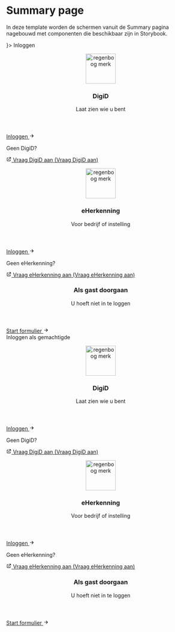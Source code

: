 



<Meta title="Templates/Login page" />

# Summary page

In deze template worden de schermen vanuit de Summary pagina nagebouwd met componenten die beschikbaar zijn in Storybook.

<Canvas>
  <Story name="Login page">
    <Page header={<Header className="denhaag-header--without-breadcrumbs" />}>
      <Heading2>Inloggen</Heading2>
      <div class="denhaag-authentication">
        <div class="denhaag-cta-card denhaag-cta-card--portrait">
          <div class="denhaag-cta-card__card">
            <header class="denhaag-cta-card__header">
              <figure class="denhaag-image">
                <img
                  width="80"
                  height="80"
                  src={require("../assets/digid_logo.png")}
                  class="denhaag-image__image"
                  alt="regenboog merk"
                  loading="lazy"
                />
              </figure>
              <div class="denhaag-cta-card__header-content">
                <h3 class="utrecht-heading-3">DigiD</h3>
                <p class="utrecht-paragraph">Laat zien wie u bent</p>
              </div>
            </header>
            <div class="denhaag-cta-card__content">
              <div class="denhaag-button-group denhaag-button-group--multiple">
                <a
                  class="denhaag-button denhaag-button--large denhaag-button--primary-action denhaag-button--end-icon"
                  href="#example-link"
                  target="_self"
                >
                  Inloggen
                  <span class="denhaag-button__icon">
                    <svg
                      aria-hidden="true"
                      class="denhaag-icon"
                      focusable="false"
                      height="1em"
                      viewBox="0 0 24 24"
                      width="1em"
                      xmlns="http://www.w3.org/2000/svg"
                    >
                      <path d="M12.293 5.293a1 1 0 011.414 0l6 6a1 1 0 010 1.414l-6 6a1 1 0 01-1.414-1.414L16.586 13H5a1 1 0 110-2h11.586l-4.293-4.293a1 1 0 010-1.414z" />
                    </svg>
                  </span>
                </a>
              </div>
            </div>
            <footer class="denhaag-cta-card__footer">
              <p class="utrecht-paragraph denhaag-cta-card__footer-text">Geen DigiD?</p>
              <a
                href="#example-link"
                class="denhaag-link denhaag-link--with-icon denhaag-link--with-icon-end denhaag-link--external"
              >
                <span class="denhaag-link__icon">
                  <svg
                    width="1em"
                    height="1em"
                    viewBox="0 0 24 24"
                    fill="none"
                    xmlns="http://www.w3.org/2000/svg"
                    class="denhaag-icon"
                    focusable="false"
                    aria-hidden="true"
                    shape-rendering="auto"
                  >
                    <path
                      d="M14 5C13.4477 5 13 4.55228 13 4C13 3.44772 13.4477 3 14 3H20C20.2652 3 20.5196 3.10536 20.7071 3.29289C20.8946 3.48043 21 3.73478 21 4L21 10C21 10.5523 20.5523 11 20 11C19.4477 11 19 10.5523 19 10L19 6.41422L9.70711 15.7071C9.31658 16.0976 8.68342 16.0976 8.29289 15.7071C7.90237 15.3166 7.90237 14.6834 8.29289 14.2929L17.5858 5H14ZM3 7C3 5.89543 3.89543 5 5 5H10C10.5523 5 11 5.44772 11 6C11 6.55228 10.5523 7 10 7H5V19H17V14C17 13.4477 17.4477 13 18 13C18.5523 13 19 13.4477 19 14V19C19 20.1046 18.1046 21 17 21H5C3.89543 21 3 20.1046 3 19V7Z"
                      fill="currentColor"
                    />
                  </svg>
                </span>
                <span class="denhaag-link__label">Vraag DigiD aan</span>
                <span class="denhaag-link__sr-only">(Vraag DigiD aan)</span>
              </a>
            </footer>
          </div>
          <div class="denhaag-cta-card__card">
            <header class="denhaag-cta-card__header">
              <figure class="denhaag-image">
                <img
                  width="80"
                  height="80"
                  src={require("../assets/eherkenning_logo.png")}
                  class="denhaag-image__image"
                  alt="regenboog merk"
                  loading="lazy"
                />
              </figure>
              <div class="denhaag-cta-card__header-content">
                <h3 class="utrecht-heading-3">eHerkenning</h3>
                <p class="utrecht-paragraph">Voor bedrijf of instelling</p>
              </div>
            </header>
            <div class="denhaag-cta-card__content">
              <div class="denhaag-button-group denhaag-button-group--multiple">
                <a
                  class="denhaag-button denhaag-button--large denhaag-button--primary-action denhaag-button--end-icon"
                  href="#example-link"
                  target="_self"
                >
                  Inloggen
                  <span class="denhaag-button__icon">
                    <svg
                      aria-hidden="true"
                      class="denhaag-icon"
                      focusable="false"
                      height="1em"
                      viewBox="0 0 24 24"
                      width="1em"
                      xmlns="http://www.w3.org/2000/svg"
                    >
                      <path d="M12.293 5.293a1 1 0 011.414 0l6 6a1 1 0 010 1.414l-6 6a1 1 0 01-1.414-1.414L16.586 13H5a1 1 0 110-2h11.586l-4.293-4.293a1 1 0 010-1.414z" />
                    </svg>
                  </span>
                </a>
              </div>
            </div>
            <footer class="denhaag-cta-card__footer">
              <p class="utrecht-paragraph denhaag-cta-card__footer-text">Geen eHerkenning?</p>
              <a
                href="#example-link"
                class="denhaag-link denhaag-link--with-icon denhaag-link--with-icon-end denhaag-link--external"
              >
                <span class="denhaag-link__icon">
                  <svg
                    width="1em"
                    height="1em"
                    viewBox="0 0 24 24"
                    fill="none"
                    xmlns="http://www.w3.org/2000/svg"
                    class="denhaag-icon"
                    focusable="false"
                    aria-hidden="true"
                    shape-rendering="auto"
                  >
                    <path
                      d="M14 5C13.4477 5 13 4.55228 13 4C13 3.44772 13.4477 3 14 3H20C20.2652 3 20.5196 3.10536 20.7071 3.29289C20.8946 3.48043 21 3.73478 21 4L21 10C21 10.5523 20.5523 11 20 11C19.4477 11 19 10.5523 19 10L19 6.41422L9.70711 15.7071C9.31658 16.0976 8.68342 16.0976 8.29289 15.7071C7.90237 15.3166 7.90237 14.6834 8.29289 14.2929L17.5858 5H14ZM3 7C3 5.89543 3.89543 5 5 5H10C10.5523 5 11 5.44772 11 6C11 6.55228 10.5523 7 10 7H5V19H17V14C17 13.4477 17.4477 13 18 13C18.5523 13 19 13.4477 19 14V19C19 20.1046 18.1046 21 17 21H5C3.89543 21 3 20.1046 3 19V7Z"
                      fill="currentColor"
                    />
                  </svg>
                </span>
                <span class="denhaag-link__label">Vraag eHerkenning aan</span>
                <span class="denhaag-link__sr-only">(Vraag eHerkenning aan)</span>
              </a>
            </footer>
          </div>
          <div class="denhaag-cta-card__card">
            <header class="denhaag-cta-card__header">
              <div class="denhaag-image-placeholder"></div>
              <div class="denhaag-cta-card__header-content">
                <h3 class="utrecht-heading-3">Als gast doorgaan</h3>
                <p class="utrecht-paragraph">U hoeft niet in te loggen</p>
              </div>
            </header>
            <div class="denhaag-cta-card__content">
              <div class="denhaag-button-group denhaag-button-group--multiple">
                <a
                  class="denhaag-button denhaag-button--large denhaag-button--primary-action denhaag-button--end-icon"
                  href="#example-link"
                  target="_self"
                >
                  Start formulier
                  <span class="denhaag-button__icon">
                    <svg
                      aria-hidden="true"
                      class="denhaag-icon"
                      focusable="false"
                      height="1em"
                      viewBox="0 0 24 24"
                      width="1em"
                      xmlns="http://www.w3.org/2000/svg"
                    >
                      <path d="M12.293 5.293a1 1 0 011.414 0l6 6a1 1 0 010 1.414l-6 6a1 1 0 01-1.414-1.414L16.586 13H5a1 1 0 110-2h11.586l-4.293-4.293a1 1 0 010-1.414z" />
                    </svg>
                  </span>
                </a>
              </div>
            </div>
          </div>
        </div>
      </div>
      <Heading2>Inloggen als gemachtigde</Heading2>
      <Alert
        title="Om in te loggen als gemachtigde heeft u een geldige machtiging nodig."
        variant="info"
        className="denhaag-authentication__alert"
      />
      <div class="denhaag-authentication">
        <div class="denhaag-cta-card denhaag-cta-card--portrait">
          <div class="denhaag-cta-card__card">
            <header class="denhaag-cta-card__header">
              <figure class="denhaag-image">
                <img
                  width="80"
                  height="80"
                  src={require("../assets/digid_logo.png")}
                  class="denhaag-image__image"
                  alt="regenboog merk"
                  loading="lazy"
                />
              </figure>
              <div class="denhaag-cta-card__header-content">
                <h3 class="utrecht-heading-3">DigiD</h3>
                <p class="utrecht-paragraph">Laat zien wie u bent</p>
              </div>
            </header>
            <div class="denhaag-cta-card__content">
              <div class="denhaag-button-group denhaag-button-group--multiple">
                <a
                  class="denhaag-button denhaag-button--large denhaag-button--primary-action denhaag-button--end-icon"
                  href="#example-link"
                  target="_self"
                >
                  Inloggen
                  <span class="denhaag-button__icon">
                    <svg
                      aria-hidden="true"
                      class="denhaag-icon"
                      focusable="false"
                      height="1em"
                      viewBox="0 0 24 24"
                      width="1em"
                      xmlns="http://www.w3.org/2000/svg"
                    >
                      <path d="M12.293 5.293a1 1 0 011.414 0l6 6a1 1 0 010 1.414l-6 6a1 1 0 01-1.414-1.414L16.586 13H5a1 1 0 110-2h11.586l-4.293-4.293a1 1 0 010-1.414z" />
                    </svg>
                  </span>
                </a>
              </div>
            </div>
            <footer class="denhaag-cta-card__footer">
              <p class="utrecht-paragraph denhaag-cta-card__footer-text">Geen DigiD?</p>
              <a
                href="#example-link"
                class="denhaag-link denhaag-link--with-icon denhaag-link--with-icon-end denhaag-link--external"
              >
                <span class="denhaag-link__icon">
                  <svg
                    width="1em"
                    height="1em"
                    viewBox="0 0 24 24"
                    fill="none"
                    xmlns="http://www.w3.org/2000/svg"
                    class="denhaag-icon"
                    focusable="false"
                    aria-hidden="true"
                    shape-rendering="auto"
                  >
                    <path
                      d="M14 5C13.4477 5 13 4.55228 13 4C13 3.44772 13.4477 3 14 3H20C20.2652 3 20.5196 3.10536 20.7071 3.29289C20.8946 3.48043 21 3.73478 21 4L21 10C21 10.5523 20.5523 11 20 11C19.4477 11 19 10.5523 19 10L19 6.41422L9.70711 15.7071C9.31658 16.0976 8.68342 16.0976 8.29289 15.7071C7.90237 15.3166 7.90237 14.6834 8.29289 14.2929L17.5858 5H14ZM3 7C3 5.89543 3.89543 5 5 5H10C10.5523 5 11 5.44772 11 6C11 6.55228 10.5523 7 10 7H5V19H17V14C17 13.4477 17.4477 13 18 13C18.5523 13 19 13.4477 19 14V19C19 20.1046 18.1046 21 17 21H5C3.89543 21 3 20.1046 3 19V7Z"
                      fill="currentColor"
                    />
                  </svg>
                </span>
                <span class="denhaag-link__label">Vraag DigiD aan</span>
                <span class="denhaag-link__sr-only">(Vraag DigiD aan)</span>
              </a>
            </footer>
          </div>
          <div class="denhaag-cta-card__card">
            <header class="denhaag-cta-card__header">
              <figure class="denhaag-image">
                <img
                  width="80"
                  height="80"
                  src={require("../assets/eherkenning_logo.png")}
                  class="denhaag-image__image"
                  alt="regenboog merk"
                  loading="lazy"
                />
              </figure>
              <div class="denhaag-cta-card__header-content">
                <h3 class="utrecht-heading-3">eHerkenning</h3>
                <p class="utrecht-paragraph">Voor bedrijf of instelling</p>
              </div>
            </header>
            <div class="denhaag-cta-card__content">
              <div class="denhaag-button-group denhaag-button-group--multiple">
                <a
                  class="denhaag-button denhaag-button--large denhaag-button--primary-action denhaag-button--end-icon"
                  href="#example-link"
                  target="_self"
                >
                  Inloggen
                  <span class="denhaag-button__icon">
                    <svg
                      aria-hidden="true"
                      class="denhaag-icon"
                      focusable="false"
                      height="1em"
                      viewBox="0 0 24 24"
                      width="1em"
                      xmlns="http://www.w3.org/2000/svg"
                    >
                      <path d="M12.293 5.293a1 1 0 011.414 0l6 6a1 1 0 010 1.414l-6 6a1 1 0 01-1.414-1.414L16.586 13H5a1 1 0 110-2h11.586l-4.293-4.293a1 1 0 010-1.414z" />
                    </svg>
                  </span>
                </a>
              </div>
            </div>
            <footer class="denhaag-cta-card__footer">
              <p class="utrecht-paragraph denhaag-cta-card__footer-text">Geen eHerkenning?</p>
              <a
                href="#example-link"
                class="denhaag-link denhaag-link--with-icon denhaag-link--with-icon-end denhaag-link--external"
              >
                <span class="denhaag-link__icon">
                  <svg
                    width="1em"
                    height="1em"
                    viewBox="0 0 24 24"
                    fill="none"
                    xmlns="http://www.w3.org/2000/svg"
                    class="denhaag-icon"
                    focusable="false"
                    aria-hidden="true"
                    shape-rendering="auto"
                  >
                    <path
                      d="M14 5C13.4477 5 13 4.55228 13 4C13 3.44772 13.4477 3 14 3H20C20.2652 3 20.5196 3.10536 20.7071 3.29289C20.8946 3.48043 21 3.73478 21 4L21 10C21 10.5523 20.5523 11 20 11C19.4477 11 19 10.5523 19 10L19 6.41422L9.70711 15.7071C9.31658 16.0976 8.68342 16.0976 8.29289 15.7071C7.90237 15.3166 7.90237 14.6834 8.29289 14.2929L17.5858 5H14ZM3 7C3 5.89543 3.89543 5 5 5H10C10.5523 5 11 5.44772 11 6C11 6.55228 10.5523 7 10 7H5V19H17V14C17 13.4477 17.4477 13 18 13C18.5523 13 19 13.4477 19 14V19C19 20.1046 18.1046 21 17 21H5C3.89543 21 3 20.1046 3 19V7Z"
                      fill="currentColor"
                    />
                  </svg>
                </span>
                <span class="denhaag-link__label">Vraag eHerkenning aan</span>
                <span class="denhaag-link__sr-only">(Vraag eHerkenning aan)</span>
              </a>
            </footer>
          </div>
          <div class="denhaag-cta-card__card">
            <header class="denhaag-cta-card__header">
              <div class="denhaag-image-placeholder"></div>
              <div class="denhaag-cta-card__header-content">
                <h3 class="utrecht-heading-3">Als gast doorgaan</h3>
                <p class="utrecht-paragraph">U hoeft niet in te loggen</p>
              </div>
            </header>
            <div class="denhaag-cta-card__content">
              <div class="denhaag-button-group denhaag-button-group--multiple">
                <a
                  class="denhaag-button denhaag-button--large denhaag-button--primary-action denhaag-button--end-icon"
                  href="#example-link"
                  target="_self"
                >
                  Start formulier
                  <span class="denhaag-button__icon">
                    <svg
                      aria-hidden="true"
                      class="denhaag-icon"
                      focusable="false"
                      height="1em"
                      viewBox="0 0 24 24"
                      width="1em"
                      xmlns="http://www.w3.org/2000/svg"
                    >
                      <path d="M12.293 5.293a1 1 0 011.414 0l6 6a1 1 0 010 1.414l-6 6a1 1 0 01-1.414-1.414L16.586 13H5a1 1 0 110-2h11.586l-4.293-4.293a1 1 0 010-1.414z" />
                    </svg>
                  </span>
                </a>
              </div>
            </div>
          </div>
        </div>
      </div>
    </Page>
  </Story>
</Canvas>
